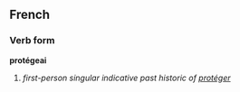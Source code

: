 ==French==
===Verb form===
'''protégeai'''

# ''first-person singular indicative past historic of [[protéger]]''